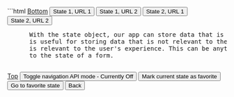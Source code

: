 
<Demo id="demo-3" slug="LYgpwLB">
<p slot="code">
```html
<!DOCTYPE html>
<html lang="en">
  <head>
    <meta charset="UTF-8" />
    <meta name="viewport" content="width=device-width, initial-scale=1.0" />
    <title>Navigation API demo 1</title>
  </head>
  <body>
    <a id="top" href="#bottom">Bottom</a>
    <button id="btn-1"> State 1, URL 1</button>
    <button id="btn-3"> State 1, URL 2</button>
    <button id="btn-2"> State 2, URL 1</button>
    <button id="btn-4"> State 2, URL 2</button>
    <pre
      id="state">
      With the state object, our app can store data that is not in the URL. This
      is useful for storing data that is not relevant to the current page, but
      is relevant to the user's experience. This can be anything from user preferences
      to the state of a form.
    </pre>
    <p id="url"></p>
    <a id="bottom" href="#top">Top</a>
    <button id="navigationMode"
      >Toggle navigation API mode - Currently Off</button
    >
    <button id="markStateAsFavorite"> Mark current state as favorite</button>
    <button id="goToFavoriteState">Go to favorite state</button>
    <button id="back">Back</button>
    <script defer>
    const button1 = document.querySelector("#btn-1")
    const button2 = document.querySelector("#btn-2")
    const button3 = document.querySelector("#btn-3")
    const button4 = document.querySelector("#btn-4")
    const navigationModeButton = document.querySelector("#navigationMode")
    const markFavoriteStateButton = document.querySelector("#markStateAsFavorite")
    const goToFavoriteStateButton = document.querySelector("#goToFavoriteState")
    const back = document.querySelector("#back")
    const stateDisplay = document.querySelector("#state")
    const urlDisplay = document.querySelector("#url")
    const topA = document.querySelector("#top")
    const bottomA = document.querySelector("#bottom")

    const state1 = { name: "John", favColor: "blue", favNumber: 42 }
    const state2 = { name: "Jane", favColor: "red", favNumber: 7 }

    let navigationMode = "off"
    let favoriteState = {
      name: "Dick",
      favColor: "green",
      favNumber: 69,
      key: 420,
    }

    urlDisplay.textContent = "current URL: " + location.href

    topA?.addEventListener("click", () => {
      setTimeout(() => {
        updateUI()
      }, 10)
    })

    bottomA?.addEventListener("click", () => {
      setTimeout(() => {
        updateUI()
      }, 10)
    })

    navigationModeButton?.addEventListener("click", () => {
      if (navigationMode === "off") {
        navigationMode = "on"
        navigationModeButton.textContent =
          "Toggle navigation API mode - Currently On"
        navigation.addEventListener("navigate", navigationHandler)
      } else {
        navigationMode = "off"
        navigationModeButton.textContent =
          "Toggle navigation API mode - Currently Off"
        // @ts-ignore
        navigation.removeEventListener("navigate", navigationHandler)
      }
    })

    function navigationHandler(event) {
      if (event.hashChange) {
        return
      }
      event.intercept({
        handler() {
          updateUI()
          console.log(event.navigationType)
        },
      })
    }

    button1?.addEventListener("click", () => {
      if (navigationMode === "on") {
        navigation.navigate("/ONE", { state: state1 })
      } else {
        history.pushState(state1, "", "/ONE")
        updateUI()
      }
    })

    button2?.addEventListener("click", () => {
      if (navigationMode === "on") {
        navigation.navigate("/ONE", { state: state2 })
      } else {
        history.pushState(state2, "", "/ONE")
        updateUI()
      }
    })

    button3?.addEventListener("click", () => {
      if (navigationMode === "on") {
        navigation.navigate("/TWO", { state: state1 })
      } else {
        history.pushState(state1, "", "/TWO")
        updateUI()
      }
    })

    button4?.addEventListener("click", () => {
      if (navigationMode === "on") {
        navigation.navigate("/TWO", { state: state2 })
      } else {
        history.pushState(state2, "", "/TWO")
        updateUI()
      }
    })

    back?.addEventListener("click", () => {
      if (navigationMode === "on") {
        navigation.back()
      } else {
        history.back()
        updateUI()
      }
    })

    markFavoriteStateButton?.addEventListener("click", markStateAsFavorite)
    goToFavoriteStateButton?.addEventListener("click", goToFavoriteState)

    function updateStateDisplay() {
      if (navigationMode === "on") {
        stateDisplay.textContent = JSON.stringify(
          navigation.currentEntry.getState(),
          null,
          2
        )
      } else {
        stateDisplay.textContent = JSON.stringify(history.state, null, 2)
      }
    }

    function updateUI() {
      urlDisplay.textContent = "current URL: " + location.href
      updateStateDisplay()
    }

    function markStateAsFavorite() {
      if (navigationMode === "on") {
        const key = navigation.currentEntry.key
        favoriteState = {
          state: navigation.currentEntry.getState(),
          key,
        }
      } else {
        const key = history.state
        favoriteState = key
      }
      console.log("marked", favoriteState)
    }

    async function goToFavoriteState() {
      if (navigationMode === "on") {
        const entries = navigation.entries()
        const entry = entries.find(
          (entry) => entry.key === favoriteState.key
        )
        if (!entry) {
          stateDisplay.textContent =
            "You have to save a favorite in navigation mode first"
          return
        }
        if (location.href === entry.url) {
          console.log("replace state automatically triggered")
          navigation.updateCurrentEntry({ state: favoriteState.state })
        }
        await navigation.traverseTo(entry.key)
        console.log(navigation.currentEntry)
        updateUI()
      } else {
        history.replaceState(favoriteState, "", location.href)
        updateUI()
      }
      console.log("updated", favoriteState)
    }

    window.addEventListener("popstate", () => {
      updateUI()
    })
    </script>

  </body>
</html>
```
</p>
<IFrame src={demoURL + "3"} slot="demo" small />
</Demo>